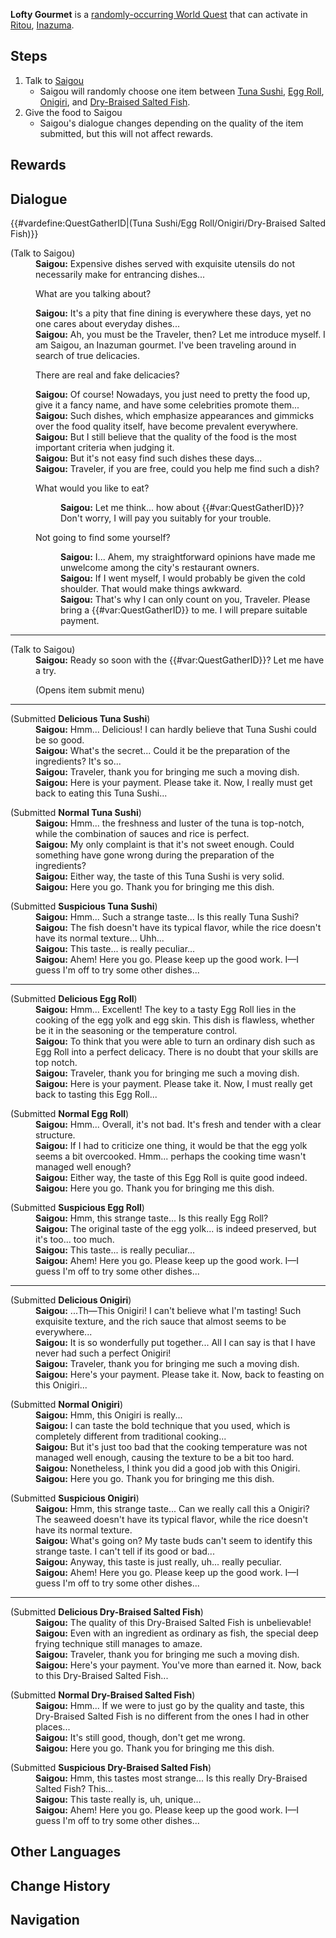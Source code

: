 {{Quest Infobox
|id            = 
|image         = 
|type          = Random World
|region        = Inazuma
|summary       = [[Saigou]] wants the Traveler to fetch some dishes for him to eat.
|requirement   = 
|characters    = Saigou; Traveler
|startLocation = [[Ritou]], [[Inazuma]]
|prev          = 
|next          = 
|exp           = 
|mora          = 
|primogems     = 
|other         = 
*AR Dependent Rewards
}}
'''Lofty Gourmet''' is a [[Random Event|randomly-occurring World Quest]] that can activate in [[Ritou]], [[Inazuma]].

==Steps==
#Talk to [[Saigou]]
#*Saigou will randomly choose one item between [[Tuna Sushi]], [[Egg Roll]], [[Onigiri]], and [[Dry-Braised Salted Fish]].
#Give the food to Saigou
#*Saigou's dialogue changes depending on the quality of the item submitted, but this will not affect rewards.

==Rewards==
{{Transclude|Random Event|Rewards}}
==Dialogue==
{{Quest Description|A gourmet named Saigou is looking to try a dish...}}
{{#vardefine:QuestGatherID|(Tuna Sushi/Egg Roll/Onigiri/Dry-Braised Salted Fish)}}
{{Dialogue start}}
;(Talk to Saigou)
:'''Saigou:''' Expensive dishes served with exquisite utensils do not necessarily make for entrancing dishes...
:{{DIcon}} What are you talking about?
:'''Saigou:''' It's a pity that fine dining is everywhere these days, yet no one cares about everyday dishes...
:'''Saigou:''' Ah, you must be the Traveler, then? Let me introduce myself. I am Saigou, an Inazuman gourmet. I've been traveling around in search of true delicacies.
:{{DIcon}} There are real and fake delicacies?
:'''Saigou:''' Of course! Nowadays, you just need to pretty the food up, give it a fancy name, and have some celebrities promote them...
:'''Saigou:''' Such dishes, which emphasize appearances and gimmicks over the food quality itself, have become prevalent everywhere.
:'''Saigou:''' But I still believe that the quality of the food is the most important criteria when judging it.
:'''Saigou:''' But it's not easy find such dishes these days...
:'''Saigou:''' Traveler, if you are free, could you help me find such a dish?
:{{DIcon}} What would you like to eat?
::'''Saigou:''' Let me think... how about {{#var:QuestGatherID}}? Don't worry, I will pay you suitably for your trouble.
:{{DIcon}} Not going to find some yourself?
::'''Saigou:''' I... Ahem, my straightforward opinions have made me unwelcome among the city's restaurant owners.
::'''Saigou:''' If I went myself, I would probably be given the cold shoulder. That would make things awkward.
::'''Saigou:''' That's why I can only count on you, Traveler. Please bring a {{#var:QuestGatherID}} to me. I will prepare suitable payment.

----

;(Talk to Saigou)
:'''Saigou:''' Ready so soon with the {{#var:QuestGatherID}}? Let me have a try.
:;(Opens item submit menu)

----

;(Submitted '''Delicious Tuna Sushi''')
:'''Saigou:''' Hmm... Delicious! I can hardly believe that Tuna Sushi could be so good.
:'''Saigou:''' What's the secret... Could it be the preparation of the ingredients? It's so...
:'''Saigou:''' Traveler, thank you for bringing me such a moving dish.
:'''Saigou:''' Here is your payment. Please take it. Now, I really must get back to eating this Tuna Sushi...

;(Submitted '''Normal Tuna Sushi''')
:'''Saigou:''' Hmm... the freshness and luster of the tuna is top-notch, while the combination of sauces and rice is perfect.
:'''Saigou:''' My only complaint is that it's not sweet enough. Could something have gone wrong during the preparation of the ingredients?
:'''Saigou:''' Either way, the taste of this Tuna Sushi is very solid.
:'''Saigou:''' Here you go. Thank you for bringing me this dish.

;(Submitted '''Suspicious Tuna Sushi''')
:'''Saigou:''' Hmm... Such a strange taste... Is this really Tuna Sushi?
:'''Saigou:''' The fish doesn't have its typical flavor, while the rice doesn't have its normal texture... Uhh...
:'''Saigou:''' This taste... is really peculiar...
:'''Saigou:''' Ahem! Here you go. Please keep up the good work. I&mdash;I guess I'm off to try some other dishes...

----

;(Submitted '''Delicious Egg Roll''')
:'''Saigou:''' Hmm... Excellent! The key to a tasty Egg Roll lies in the cooking of the egg yolk and egg skin. This dish is flawless, whether be it in the seasoning or the temperature control.
:'''Saigou:''' To think that you were able to turn an ordinary dish such as Egg Roll into a perfect delicacy. There is no doubt that your skills are top notch.
:'''Saigou:''' Traveler, thank you for bringing me such a moving dish.
:'''Saigou:''' Here is your payment. Please take it. Now, I must really get back to tasting this Egg Roll...

;(Submitted '''Normal Egg Roll''')
:'''Saigou:''' Hmm... Overall, it's not bad. It's fresh and tender with a clear structure.
:'''Saigou:''' If I had to criticize one thing, it would be that the egg yolk seems a bit overcooked. Hmm... perhaps the cooking time wasn't managed well enough?
:'''Saigou:''' Either way, the taste of this Egg Roll is quite good indeed.
:'''Saigou:''' Here you go. Thank you for bringing me this dish.

;(Submitted '''Suspicious Egg Roll''')
:'''Saigou:''' Hmm, this strange taste... Is this really Egg Roll?
:'''Saigou:''' The original taste of the egg yolk... is indeed preserved, but it's too... too much.
:'''Saigou:''' This taste... is really peculiar...
:'''Saigou:''' Ahem! Here you go. Please keep up the good work. I&mdash;I guess I'm off to try some other dishes...

----

;(Submitted '''Delicious Onigiri''')
:'''Saigou:''' ...Th&mdash;This Onigiri! I can't believe what I'm tasting! Such exquisite texture, and the rich sauce that almost seems to be everywhere...
:'''Saigou:''' It is so wonderfully put together... All I can say is that I have never had such a perfect Onigiri!
:'''Saigou:''' Traveler, thank you for bringing me such a moving dish.
:'''Saigou:''' Here's your payment. Please take it. Now, back to feasting on this Onigiri...

;(Submitted '''Normal Onigiri''')
:'''Saigou:''' Hmm, this Onigiri is really...
:'''Saigou:''' I can taste the bold technique that you used, which is completely different from traditional cooking...
:'''Saigou:''' But it's just too bad that the cooking temperature was not managed well enough, causing the texture to be a bit too hard.
:'''Saigou:''' Nonetheless, I think you did a good job with this Onigiri.
:'''Saigou:''' Here you go. Thank you for bringing me this dish.

;(Submitted '''Suspicious Onigiri''')
:'''Saigou:''' Hmm, this strange taste... Can we really call this a Onigiri? The seaweed doesn't have its typical flavor, while the rice doesn't have its normal texture.
:'''Saigou:''' What's going on? My taste buds can't seem to identify this strange taste. I can't tell if its good or bad...
:'''Saigou:''' Anyway, this taste is just really, uh... really peculiar.
:'''Saigou:''' Ahem! Here you go. Please keep up the good work. I&mdash;I guess I'm off to try some other dishes...

----

;(Submitted '''Delicious Dry-Braised Salted Fish''')
:'''Saigou:''' The quality of this Dry-Braised Salted Fish is unbelievable!
:'''Saigou:''' Even with an ingredient as ordinary as fish, the special deep frying technique still manages to amaze.
:'''Saigou:''' Traveler, thank you for bringing me such a moving dish.
:'''Saigou:''' Here's your payment. You've more than earned it. Now, back to this Dry-Braised Salted Fish...

;(Submitted '''Normal Dry-Braised Salted Fish''')
:'''Saigou:''' Hmm... If we were to just go by the quality and taste, this Dry-Braised Salted Fish is no different from the ones I had in other places...
:'''Saigou:''' It's still good, though, don't get me wrong.
:'''Saigou:''' Here you go. Thank you for bringing me this dish.

;(Submitted '''Suspicious Dry-Braised Salted Fish''')
:'''Saigou:''' Hmm, this tastes most strange... Is this really Dry-Braised Salted Fish? This...
:'''Saigou:''' This taste really is, uh, unique...
:'''Saigou:''' Ahem! Here you go. Please keep up the good work. I&mdash;I guess I'm off to try some other dishes...
{{Dialogue end}}

==Other Languages==
{{Other Languages
|en      = Lofty Gourmet
|zhs     = 孤高的美食家
|zhs_rm  = Gūgāo de Měishíjiā
|zht     = 孤高的美食家
|zht_rm  = Gūgāo de Měishíjiā
|zh_tl   = Solitary Gourmet
|ja      = 孤高のグルメ
|ja_rm   = Kokou no Gurume
|ja_tl   = Solitary Gourmet
|ko      = 고고한 미식가
|ko_rm   = 
|ko_tl   = 
|es      = Gourmet arrogante
|es_tl   = Arrogant Gourmet
|fr      = Gourmet arrogant
|fr_tl   = Arrogant Gourmet
|ru      = Надменный гурман
|ru_tl   = 
|th      = นักชิมผู้โดดเดี่ยว
|th_rm   = 
|th_tl   = 
|vi      = Nhà Ẩm Thực Cao Ngạo
|vi_tl   = 
|de      = Der erhabene Feinschmecker
|de_tl   = The Sublime Gourmet
|id      = Gourmet Yang Kesepian
|id_tl   = Lonely Gourmet
|pt      = Gourmet Arrogante
|pt_tl   = 
}}

==Change History==
{{Change History|2.0}}

==Navigation==
{{Quests by Type Navbox|type=Random World Quests}}
